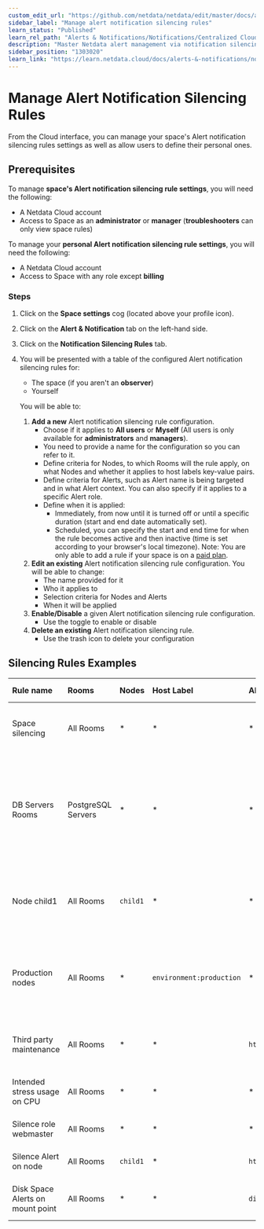 ```yaml
---
custom_edit_url: "https://github.com/netdata/netdata/edit/master/docs/alerts-and-notifications/notifications/centralized-cloud-notifications/manage-alert-notification-silencing-rules.md"
sidebar_label: "Manage alert notification silencing rules"
learn_status: "Published"
learn_rel_path: "Alerts & Notifications/Notifications/Centralized Cloud Notifications"
description: "Master Netdata alert management via notification silencing rules for efficient and focused monitoring."
sidebar_position: "1303020"
learn_link: "https://learn.netdata.cloud/docs/alerts-&-notifications/notifications/centralized-cloud-notifications/manage-alert-notification-silencing-rules"
---
```


# Manage Alert Notification Silencing Rules

From the Cloud interface, you can manage your space's Alert notification silencing rules settings as well as allow users to define their personal ones.

## Prerequisites

To manage **space's Alert notification silencing rule settings**, you will need the following:

- A Netdata Cloud account
- Access to Space as an **administrator** or **manager** (**troubleshooters** can only view space rules)

To manage your **personal Alert notification silencing rule settings**, you will need the following:

- A Netdata Cloud account
- Access to Space with any role except **billing**

### Steps

1. Click on the **Space settings** cog (located above your profile icon).
2. Click on the **Alert & Notification** tab on the left-hand side.
3. Click on the **Notification Silencing Rules** tab.
4. You will be presented with a table of the configured Alert notification silencing rules for:

    - The space (if you aren't an **observer**)
    - Yourself

   You will be able to:

    1. **Add a new** Alert notification silencing rule configuration.
        - Choose if it applies to **All users** or **Myself** (All users is only available for **administrators** and **managers**).
        - You need to provide a name for the configuration so you can refer to it.
        - Define criteria for Nodes, to which Rooms will the rule apply, on what Nodes and whether it applies to host labels key-value pairs.
        - Define criteria for Alerts, such as Alert name is being targeted and in what Alert context. You can also specify if it applies to a specific Alert role.
        - Define when it is applied:
            - Immediately, from now until it is turned off or until a specific duration (start and end date automatically set).
            - Scheduled, you can specify the start and end time for when the rule becomes active and then inactive (time is set according to your browser's local timezone).
              Note: You are only able to add a rule if your space is on a [paid plan](/docs/netdata-cloud/netdata-plans-&-billing).
    2. **Edit an existing** Alert notification silencing rule configuration. You will be able to change:
        - The name provided for it
        - Who it applies to
        - Selection criteria for Nodes and Alerts
        - When it will be applied
    3. **Enable/Disable** a given Alert notification silencing rule configuration.
        - Use the toggle to enable or disable
    4. **Delete an existing** Alert notification silencing rule.
        - Use the trash icon to delete your configuration

## Silencing Rules Examples

| Rule name                        | Rooms              | Nodes    | Host Label               | Alert name                                       | Alert context | Alert instance           | Alert role  | Description                                                                                                                                                                                                               |
|:---------------------------------|:-------------------|:---------|:-------------------------|:-------------------------------------------------|:--------------|:-------------------------|:------------|:--------------------------------------------------------------------------------------------------------------------------------------------------------------------------------------------------------------------------|
| Space silencing                  | All Rooms          | *        | *                        | *                                                | *             | *                        | *           | This rule silences the entire space, targets all nodes, and for all users. E.g. infrastructure-wide maintenance window.                                                                                                   |
| DB Servers Rooms                 | PostgreSQL Servers | *        | *                        | *                                                | *             | *                        | *           | This rule silences the nodes in the Room named PostgreSQL Servers, for example, it doesn't silence the `All Nodes` Room. E.g. My team with membership to this Room doesn't want to receive notifications for these nodes. |
| Node child1                      | All Rooms          | `child1` | *                        | *                                                | *             | *                        | *           | This rule silences all Alert state transitions for node `child1` in all Rooms and for all users. E.g. node could be going under maintenance.                                                                              |
| Production nodes                 | All Rooms          | *        | `environment:production` | *                                                | *             | *                        | *           | This rule silences all Alert state transitions for nodes with the host label key-value pair `environment:production`. E.g. Maintenance window on nodes with specific host labels.                                         |
| Third party maintenance          | All Rooms          | *        | *                        | `httpcheck_posthog_netdata_cloud.request_status` | *             | *                        | *           | This rule silences this specific Alert since the third-party partner will be undergoing maintenance.                                                                                                                      |
| Intended stress usage on CPU     | All Rooms          | *        | *                        | *                                                | `system.cpu`  | *                        | *           | This rule silences specific Alerts across all nodes and their CPU cores.                                                                                                                                                  |
| Silence role webmaster           | All Rooms          | *        | *                        | *                                                | *             | *                        | `webmaster` | This rule silences all Alerts configured with the role `webmaster`.                                                                                                                                                       |
| Silence Alert on node            | All Rooms          | `child1` | *                        | `httpcheck_posthog_netdata_cloud.request_status` | *             | *                        | *           | This rule silences the specific Alert on the `child1` node.                                                                                                                                                               |
| Disk Space Alerts on mount point | All Rooms          | *        | *                        | `disk_space_usage`                               | `disk.space`  | `disk_space_opt_baddisk` | *           | This rule silences the specific Alert instance on all nodes `/opt/baddisk`.                                                                                                                                               |
